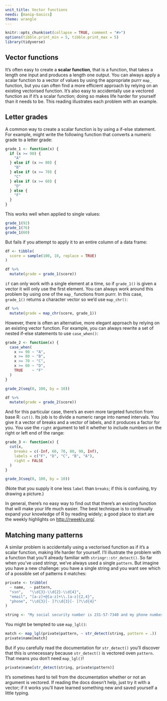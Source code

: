 ```yaml
---
unit_title: Vector functions
needs: [manip-basics]
theme: wrangle
---
```


```r
knitr::opts_chunk$set(collapse = TRUE, comment = "#>")
options(tibble.print_min = 5, tibble.print_max = 5)
library(tidyverse)
```

## Vector functions

It's often easy to create a __scalar function__, that is a function, that takes a length one input and produces a length one output. You can always apply a scalar function to a vector of values by using the appropriate purrr `map_` function, but you can often find a more efficient approach by relying on an existing vectorised function. It's also easy to accidentally use a vectored function as if it's a scalar function; doing so makes life harder for yourself than it needs to be. This reading illustrates each problem with an example.

## Letter grades

A common way to create a scalar function is by using a if-else statement. For example, might write the following function that converts a numeric grade to a letter grade:

```r
grade_1 <- function(x) {
  if (x >= 90) {
    "A"
  } else if (x >= 80) {
    "B"
  } else if (x >= 70) {
    "C"
  } else if (x >= 60) {
    "D"
  } else {
    "F"
  }
}
```

This works well when applied to single values:

```r
grade_1(92)
grade_1(76)
grade_1(60)
```

But fails if you attempt to apply it to an entire column of a data frame:

```r
df <- tibble(
  score = sample(100, 10, replace = TRUE)
)

df %>%
  mutate(grade = grade_1(score))
```

`if` can only work with a single element at a time, so if `grade_1()` is given a vector it will only use the first element. You can always work around this problem by using one of the `map_` functions from purrr. In this case, `grade_1()` returns a character vector so we'd use `map_chr()`:

```r
df %>%
  mutate(grade = map_chr(score, grade_1))
```

However, there is often an alternative, more elegant approach by relying on an existing vector function. For example, you can always rewrite a set of nested if-else statements to use `case_when()`:

```r
grade_2 <- function(x) {
  case_when(
    x >= 90 ~ "A",
    x >= 80 ~ "B",
    x >= 70 ~ "C",
    x >= 60 ~ "D",
    TRUE    ~ "F"
  )
}

grade_2(seq(0, 100, by = 10))

df %>%
  mutate(grade = grade_2(score))
```

And for this particular case, there's an even more targeted function from base R: `cut()`. Its job is to divide a numeric range into named intervals. You give it a vector of breaks and a vector of labels, and it produces a factor for you. You use the `right` argument to tell it whether to include numbers on the right or left end of the range:

```r
grade_3 <- function(x) {
  cut(x, 
    breaks = c(-Inf, 60, 70, 80, 90, Inf), 
    labels = c("F", "D", "C", "B", "A"),
    right = FALSE
  )
}

grade_3(seq(0, 100, by = 10))
```

(Note that you supply it one less `label` than `breaks`; if this is confusing, try drawing a picture.)

In general, there's no easy way to find out that there's an existing function that will make your life much easier. The best technique is to continually expand your knowledge of R by reading widely; a good place to start are the weekly highlights on <http://rweekly.org/>.

## Matching many patterns

A similar problem is accidentally using a vectorised function as if it's a scalar function, making life harder for yourself. I'll illustrate the problem with a function that you'll already familiar with `stringr::str_detect()`. So far when you've used stringr, we've always used a single `pattern`. But imagine you have a new challenge: you have a single string and you want see which of a possible set of patterns it matches:

```r
private <- tribble(
  ~ name,  ~ pattern,
  "ssn",   "\\d{3}-\\d{2}-\\d{4}",
  "email", "[a-z]+@[a-z]+\\.[a-z]{2,4}",
  "phone", "\\d{3}[- ]?\\d{3}[- ]?\\d{4}"
)

string <- "My social security number is 231-57-7340 and my phone number is 712-458-2189"
```

You might be tempted to use `map_lgl()`:

```r
match <- map_lgl(private$pattern, ~ str_detect(string, pattern = .))
private$name[match]
```

But if you carefully read the documentation for `str_detect()` you'll discover that this is unnecessary because `str_detect()` is vectored oven `pattern`. That means you don't need `map_lgl()`!

```r
private$name[str_detect(string, private$pattern)]
```

It's sometimes hard to tell from the documentation whether or not an argument is vectored. If reading the docs doesn't help, just try it with a vector; if it works you'll have learned something new and saved yourself a little typing.

